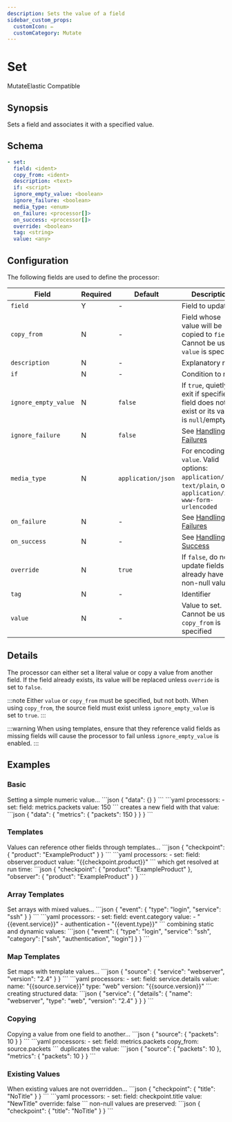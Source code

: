 ```yaml
---
description: Sets the value of a field
sidebar_custom_props: 
  customIcon: ✏️
  customCategory: Mutate
---
```


# Set

<span className="theme-doc-version-badge badge badge--primary">Mutate</span><span className="theme-doc-version-badge badge badge--secondary">Elastic Compatible</span>

## Synopsis

Sets a field and associates it with a specified value.

## Schema

```yaml {2}
- set:
  field: <ident>
  copy_from: <ident>
  description: <text>
  if: <script>
  ignore_empty_value: <boolean>
  ignore_failure: <boolean>
  media_type: <enum>
  on_failure: <processor[]>
  on_success: <processor[]>
  override: <boolean>
  tag: <string>
  value: <any>
```

## Configuration

The following fields are used to define the processor:

|Field|Required|Default|Description|
|---|---|---|---|
|`field`|Y|-|Field to update|
|`copy_from`|N|-|Field whose value will be copied to `field`. Cannot be used if `value` is specified|
|`description`|N|-|Explanatory note|
|`if`|N|-|Condition to run|
|`ignore_empty_value`|N|`false`|If `true`, quietly exit if specified field does not exist or its value is `null`/empty|
|`ignore_failure`|N|`false`|See [Handling Failures](../handling-failures.mdx)|
|`media_type`|N|`application/json`|For encoding `value`. Valid options: `application/json`, `text/plain`, or `application/x-www-form-urlencoded`|
|`on_failure`|N|-|See [Handling Failures](../handling-failures.mdx)|
|`on_success`|N|-|See [Handling Success](../handling-success.mdx)|
|`override`|N|`true`|If `false`, do not update fields that already have a non-null value|
|`tag`|N|-|Identifier|
|`value`|N|-|Value to set. Cannot be used if `copy_from` is specified|

## Details

The processor can either set a literal value or copy a value from another field. If the field already exists, its value will be replaced unless `override` is set to `false`.

:::note
Either `value` or `copy_from` must be specified, but not both. When using `copy_from`, the source field must exist unless `ignore_empty_value` is set to `true`.
:::

:::warning
When using templates, ensure that they reference valid fields as missing fields will cause the processor to fail unless `ignore_empty_value` is enabled.
:::

## Examples

### Basic

<ExampleGrid>
  <CommentCol>
    Setting a simple numeric value...
  </CommentCol>
  <CodeCol>
    ```json
    {
      "data": {}
    }
    ```
    ```yaml
    processors:
      - set:
        field: metrics.packets
        value: 150
    ```
  </CodeCol>
  <CommentCol>
    creates a new field with that value:
  </CommentCol>
  <CodeCol>
    ```json
    {
      "data": {
        "metrics": {
          "packets": 150
        }
      }
    }
    ```
  </CodeCol>
</ExampleGrid>

### Templates

<ExampleGrid>
  <CommentCol>
    Values can reference other fields through templates...
  </CommentCol>
  <CodeCol>
    ```json
    {
      "checkpoint": {
        "product": "ExampleProduct"
      }
    }
    ```
    ```yaml
    processors:
      - set:
        field: observer.product
        value: "{{checkpoint.product}}"
    ```
  </CodeCol>
  <CommentCol>
    which get resolved at run time:
  </CommentCol>
  <CodeCol>
    ```json
    {
      "checkpoint": {
        "product": "ExampleProduct"
      },
      "observer": {
        "product": "ExampleProduct"
      }
    }
    ```
  </CodeCol>
</ExampleGrid>


### Array Templates

<ExampleGrid>
  <CommentCol>
    Set arrays with mixed values...
  </CommentCol>
  <CodeCol>
    ```json
    {
      "event": {
        "type": "login",
        "service": "ssh"
      }
    }
    ```
    ```yaml
    processors:
      - set:
        field: event.category
        value: 
          - "{{event.service}}"
          - authentication
          - "{{event.type}}"
    ```
  </CodeCol>
  <CommentCol>
    combining static and dynamic values:
  </CommentCol>
  <CodeCol>
    ```json
    {
      "event": {
        "type": "login",
        "service": "ssh",
        "category": ["ssh", "authentication", "login"]
      }
    }
    ```
  </CodeCol>
</ExampleGrid>

### Map Templates

<ExampleGrid>
  <CommentCol>
    Set maps with template values...
  </CommentCol>
  <CodeCol>
    ```json
    {
      "source": {
        "service": "webserver",
        "version": "2.4"
      }
    }
    ```
    ```yaml
    processors:
      - set:
        field: service.details
        value:
          name: "{{source.service}}"
          type: "web"
          version: "{{source.version}}"
    ```
  </CodeCol>
  <CommentCol>
    creating structured data:
  </CommentCol>
  <CodeCol>
    ```json
    {
      "service": {
        "details": {
          "name": "webserver",
          "type": "web",
          "version": "2.4"
        }
      }
    }
    ```
  </CodeCol>
</ExampleGrid>

### Copying

<ExampleGrid>
  <CommentCol>
    Copying a value from one field to another...
  </CommentCol>
  <CodeCol>
    ```json
    {
      "source": {
        "packets": 10
      }
    }
    ```
    ```yaml
    processors:
      - set:
        field: metrics.packets
        copy_from: source.packets
    ```
  </CodeCol>
  <CommentCol>
    duplicates the value:
  </CommentCol>
  <CodeCol>
    ```json
    {
      "source": {
        "packets": 10
      },
      "metrics": {
        "packets": 10
      }
    }
    ```
  </CodeCol>
</ExampleGrid>

### Existing Values

<ExampleGrid>
  <CommentCol>
    When existing values are not overridden...
  </CommentCol>
  <CodeCol>
    ```json
    {
      "checkpoint": {
        "title": "NoTitle"
      }
    }
    ```
    ```yaml
    processors:
      - set:
        field: checkpoint.title
        value: "NewTitle"
        override: false
    ```
  </CodeCol>
  <CommentCol>
    non-null values are preserved:
  </CommentCol>
  <CodeCol>
    ```json
    {
      "checkpoint": {
        "title": "NoTitle"
      }
    }
    ```
  </CodeCol>
</ExampleGrid>
